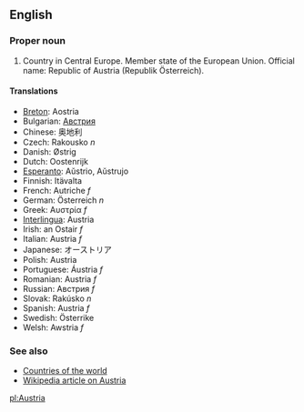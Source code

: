 ==English==

===Proper noun===
# Country in Central Europe. Member state of the European Union. Official name: Republic of Austria (Republik Österreich).

====Translations====
*[[Breton]]: Aostria
*Bulgarian: [[Австрия]]
*Chinese: 奥地利
*Czech: Rakousko ''n''
*Danish: Østrig
*Dutch: Oostenrijk
*[[Esperanto]]: Aŭstrio, Aŭstrujo
*Finnish: Itävalta
*French: Autriche ''f''
*German: Österreich ''n''
*Greek: Αυστρία ''f''
*[[Interlingua]]: Austria
*Irish: an Ostair ''f''
*Italian: Austria ''f''
*Japanese: オーストリア
*Polish: Austria
*Portuguese: Áustria ''f''
*Romanian: Austria ''f''
*Russian: Австрия ''f''
*Slovak: Rakúsko ''n''
*Spanish: Austria ''f''
*Swedish: Österrike
*Welsh: Awstria ''f''

===See also===
*[[Countries of the world]]
*[[w:Austria|Wikipedia article on Austria]]

[[pl:Austria]]
